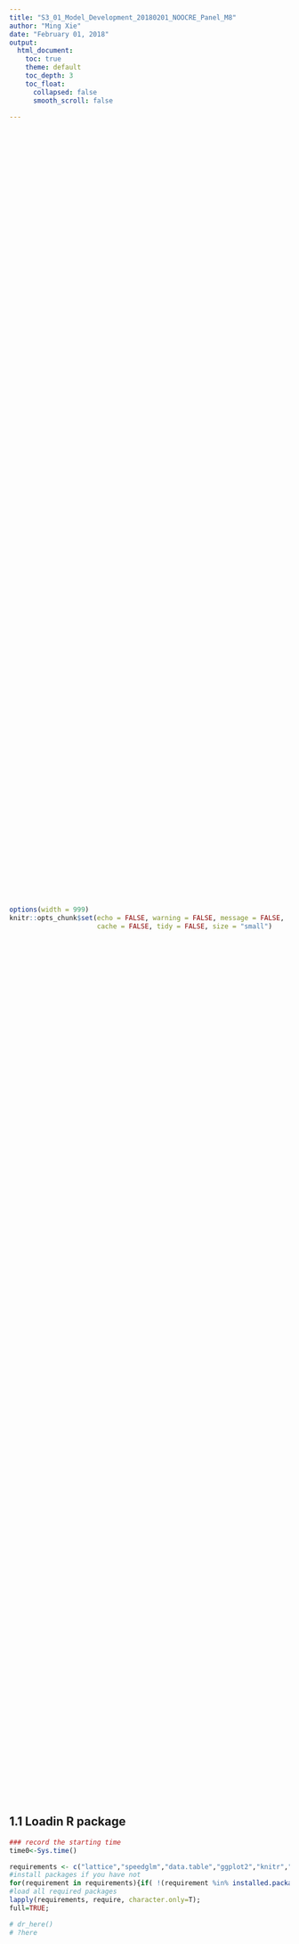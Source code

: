 ---
title: "S3_01_Model_Development_20180201_NOOCRE_Panel_M8"
author: "Ming Xie"
date: "February 01, 2018"
output:
  html_document:
    toc: true
    theme: default
    toc_depth: 3
    toc_float:
      collapsed: false
      smooth_scroll: false
      
---


<style>
pre {
  overflow-x: auto;
  white-space: pre !important;
  overflow-y: scroll !important;
  height: 40vh !important;
  
  
}
pre code {
  word-wrap: normal;
  white-space: pre;
}
</style>

```{r global_options, echo = FALSE, include = FALSE}
options(width = 999)
knitr::opts_chunk$set(echo = FALSE, warning = FALSE, message = FALSE,
                      cache = FALSE, tidy = FALSE, size = "small")
```

## 1.1  Loadin R package

```{r,echo=F,include=FALSE}

### record the starting time
time0<-Sys.time()

requirements <- c("lattice","speedglm","data.table","ggplot2","knitr","gsubfn","zoo","sqldf","latticeExtra","sandwich","QuantPsyc","gridExtra","DT","urca","tseries","car",'ellipse','ResourceSelection','tidyr','snow','parallel','dplyr','panelAR','openxlsx',"moments",'lmtest')
#install packages if you have not
for(requirement in requirements){if( !(requirement %in% installed.packages())) install.packages(requirement)}
#load all required packages
lapply(requirements, require, character.only=T);
full=TRUE;

# dr_here()
# ?here

```

## 1.2 Import  Data & Cleaning

```{r, echo=TRUE, include=FALSE, warning=FALSE}

#####################################
#### set directory and load data ####
#####################################

setwd("C:\\Users\\kdoughan\\Documents\\01_Engagements\\Bank of Hope\\10_2017_Bank of Hope Commerial Model Build\\2 - Code\\Deliverable")
# setwd("C:\\Users\\mingxie\\Desktop\\KPMG\\A - Projects\\201710 BOH Model Development\\2 - Code\\Model Development Code Package")


load('S3_00_Estimation_Sample_with_MEV_20171117');
source('S3_00_dev-support.R')

data3[,.N,keyby=.(Portfolio2,ENTITY_NAME)]
data3[,year:=year(Date),]
data3[,Balance,keyby=.(Portfolio2,ENTITY_NAME,Date)]

Segment='NOOCRE';
# data3<-data3[ENTITY_NAME=='Bank of Hope',,]
data3[,quarter:=paste('Q',quarter(Date),sep=''),]
data3[,Q2Q4:=ifelse(quarter(Date)%in%c(2,4)&ENTITY_NAME=='Bank of Hope','Yes','No'),]
data3[,target:=ifelse(ENTITY_NAME=='Bank of Hope',1,0),]

data3.hist<-data3[Scenario=='Historic'&Portfolio2==Segment,,]
data3.fcst<-data3[Scenario!='Historic',,]
data3.fcst[,Balance:=data3.hist[Date=='2016 Q4'&ENTITY_NAME=='Bank of Hope',Balance,],]
# data3.fcst[,Balance,]

mev.list<-as.data.table(get_excel('S0_09_vars_info_111717.xlsx','all'))

```

## 2.0 Variable Selection

MEV Set Up

```{r, echo=FALSE, include=TRUE, warning=FALSE,fig.width=11,fig.height=18}
# debug(cv_select)
# undebug(cv_select)
# mev.list[,.N,keyby=name]


mev.list[,.N,keyby=.(base)]

# # Ming's run MEV Candidates:
# mev.list.sub<-mev.list[base%in%c('rgdp_grw','gdp_grw','unemp','ca_unemp','indus_prod','bbb_spread','yld_bbb','dow','vix','prime_spread'),,]
                       
#For C&I
#Tier 2: CREI HPI Employment
# mev.list.sub<-mev.list[base%in%c('dow',
#                                  'ca_rgsp',
#                                  'ca_gsp',
#                                  'indus_prod',
#                                  'rgdp_grw',
#                                  'gdp_grw',
#                                  'unemp',
#                                  'ca_unemp',
#                                  'bbb_spread',
#                                  'prime_spread',
#                                  'sp500',
#                                  'vix'
# 
#                                  ,'hpi',
#                                  'ca_hpi',
#                                  'crei',
#                                  'empl',
#                                  'ca_empl'
#                                  ),,]

#For CRE
#Tier 2: HPI Mortgage Rate BBB Spread Employment Housing Start 
mev.list.sub<-mev.list[base%in%c('dow',
                                 'crei',
                                 'ca_rgsp',
                                 'ca_gsp',
                                 'indus_prod',
                                 'rgdp_grw',
                                 'gdp_grw',
                                 'unemp',
                                 'ca_unemp',
                                 'prime_spread',
                                 'sp500'

                                 ,'hpi',
                                 'ca_hpi',
                                 'empl',
                                 'ca_empl',
                                 'bbb_spread',
                                 'mort_spread',
                                 'house_start',
                                 'ca_house_start'
                                 ),,]

# #For MF
#Tier 2: Mortgage Rate BBB Spread Employment 
# mev.list.sub<-mev.list[base%in%c('dow',
#                                  'hpi',
#                                  'ca_hpi',
#                                  'crei',
#                                  'ca_rgsp',
#                                  'ca_gsp',
#                                  'indus_prod',
#                                  'rgdp_grw',
#                                  'gdp_grw',
#                                  'unemp',
#                                  'ca_unemp',
#                                  'prime_spread',
#                                  'sp500',
#                                  'house_start',
#                                  'ca_house_start'
# 
#                                  ,'empl',
#                                  'ca_empl',
#                                  'bbb_spread',
#                                  'mort_spread'
#                                  ),,]

cat('\n Selected Candidate MEV \n')
mev.list.sub[,.N,keyby=.(base)]



```

Specification Set Up

```{r, echo=FALSE, include=FALSE, warning=FALSE,fig.width=11,fig.height=18}

modl.list<-list(

####Panel#### (C&I, OOCRE, NOOCRE, MF)

#C&I (Challenger 1): M2
#  c("ENTITY_NAME")
# ,c("ENTITY_NAME","unemp_yd_EWMA4")
# ,c("ENTITY_NAME","unemp_yd_EWMA4","rgdp_grw_NL_lag3")
# ,c("ENTITY_NAME","unemp_yd_EWMA4","rgdp_grw_NL_lag3","hpi_qg_EWMA4_lag4")
# ,c("ENTITY_NAME","unemp_yd_EWMA4","rgdp_grw_NL_lag3","hpi_qg_EWMA4_lag4","prime_spread")


#OOCRE (Challenger): M9 
#  c("ENTITY_NAME")
# ,c("ENTITY_NAME","empl_yg_EWMA4_lag4")
# ,c("ENTITY_NAME","empl_yg_EWMA4_lag4","crei_yg_EWMA4_lag3")
# ,c("ENTITY_NAME","empl_yg_EWMA4_lag4","crei_yg_EWMA4_lag3","prime_spread_qd_EWMA4_lag3")
# ,c("ENTITY_NAME","empl_yg_EWMA4_lag4","crei_yg_EWMA4_lag3","prime_spread_qd_EWMA4_lag3","mort_spread_log_yd_EWMA4_lag4")


#NOOCRE (Champion): M8
c("ENTITY_NAME")
,c("ENTITY_NAME","empl_yg_EWMA4_lag1")
,c("ENTITY_NAME","empl_yg_EWMA4_lag1","rgdp_grw_NL_lag3")
,c("ENTITY_NAME","empl_yg_EWMA4_lag1","rgdp_grw_NL_lag3","crei_yg_EWMA4_lag3")
,c("ENTITY_NAME","empl_yg_EWMA4_lag1","rgdp_grw_NL_lag3","crei_yg_EWMA4_lag3","dow_qg_NL_lag2")

#MF (Challenger 2): M5
#  c("ENTITY_NAME")
# ,c("ENTITY_NAME","crei_qg_EWMA4_lag2")
# ,c("ENTITY_NAME","crei_qg_EWMA4_lag2","empl_qg_EWMA2_lag3")
# ,c("ENTITY_NAME","crei_qg_EWMA4_lag2","empl_qg_EWMA2_lag3","sp500_qg_lag1")

#MF (Champion): M6
# c("ENTITY_NAME")
# ,c("ENTITY_NAME","empl_qg_EWMA2_lag3")
# ,c("ENTITY_NAME","empl_qg_EWMA2_lag3","gdp_grw_yoy_NL_lag2")
# ,c("ENTITY_NAME","empl_qg_EWMA2_lag3","gdp_grw_yoy_NL_lag2","mort_spread_qd_EWMA4")


####OLS#### (C&I, OOCRE, NOOCRE, MF)

#C&I (Challenger 2): M1
#  c("")
# ,c("","ca_rgsp_yg_EWMA4")
# ,c("","ca_rgsp_yg_EWMA4","ca_empl_qg_lag1")
# ,c("","ca_rgsp_yg_EWMA4","ca_empl_qg_lag1","prime_spread_log_qd")
# ,c("","ca_rgsp_yg_EWMA4","ca_empl_qg_lag1","prime_spread_log_qd","hpi_yg_EWMA4_lag4")
# ,c("","ca_rgsp_yg_EWMA4","ca_empl_qg_lag1","prime_spread_log_qd","hpi_yg_EWMA4_lag4","dow_yg_EWMA4_lag2")

#C&I (Champion): M3
#  c("")
# ,c("","ca_rgsp_yg_EWMA4")
# ,c("","ca_rgsp_yg_EWMA4","ca_unemp_yd_EWMA4")
# ,c("","ca_rgsp_yg_EWMA4","ca_unemp_yd_EWMA4","vix_qd_lag4")
# ,c("","ca_rgsp_yg_EWMA4","ca_unemp_yd_EWMA4","vix_qd_lag4","prime_spread_log_qd")
# ,c("","ca_rgsp_yg_EWMA4","ca_unemp_yd_EWMA4","vix_qd_lag4","prime_spread_log_qd","ca_hpi_yg_EWMA4_lag4")
# ,c("","ca_rgsp_yg_EWMA4","ca_unemp_yd_EWMA4","vix_qd_lag4","prime_spread_log_qd","ca_hpi_yg_EWMA4_lag4","dow_yg_EWMA4_lag3")


#OOCRE (Champion): M10
#  c("")
# ,c("","empl_yg_EWMA4_lag4")
# ,c("","empl_yg_EWMA4_lag4","crei_yg_EWMA2_lag4")
# ,c("","empl_yg_EWMA4_lag4","crei_yg_EWMA2_lag4","prime_spread_log_qd_EWMA2_lag4")
# ,c("","empl_yg_EWMA4_lag4","crei_yg_EWMA2_lag4","prime_spread_log_qd_EWMA2_lag4","mort_spread_log_qd_EWMA2_lag1")


#NOOCRE (Challenger):M7
#  c("")
# ,c("","crei_yg_EWMA4_lag1")
# ,c("","crei_yg_EWMA4_lag1","prime_spread_log_qd_EWMA2")

#MF (Challenger 1): M4
#Based on the current approach/rationale, the MF OLS Business approach deems a simple 1-variable model. This variable is forced into the model.
# c("")
# ,c("","ca_unemp_EWMA4_lag1")
# ,c("","ca_unemp_EWMA4_lag1","prime_spread_log_qd_EWMA2_lag4")

)


```

One-Step Forward Tuning

```{r,eval=FALSE, echo=FALSE, include=FALSE, warning=FALSE,fig.width=11,fig.height=18}



# modl.list[[length(modl.list)]]

# ?debug(cv_select)
# ?undebug(cv_select)
cat('\n\n  #################  Latest CV Result  #################  \n')
fit.cv<-cv_select(data3.hist, mev.list.sub, criteria="rsq", resp="NCOR", modl=modl.list[[length(modl.list)]], iter=1, from_yr=2007, to_yr=2016, vif_tol=10, sig_tol=0.90);

  cat('\n Top 10 MEV by R-Square\n\n')
  tmp<-fit.cv[[1]][[1]][,.SD[],keyby=.(rsq.n=-rsq,rsq,rsq.f)][,rsq.n:=NULL,];print(tmp[1:25,.(rsq,rsq.f,var,coefficient,sign,base,n,p),])
  cat('\n\n')
  tmp<-fit.cv[[1]][[1]][,.SD[],keyby=.(rsq.n=-rsq.sub,rsq.sub,rsq.f.sub)][,rsq.n:=NULL,];print(tmp[1:25,.(rsq.sub,rsq.f.sub,var,coefficient,sign,base,n,p),])
  cat('\n Top 10 MEV by RMSE\n\n')
  tmp<-fit.cv[[1]][[1]][,.SD[],keyby=.(rmse,rmse.f)];print(tmp[1:25,.(rmse,rmse.f,var,coefficient,sign,base,n,p),])
  cat('\n\n')
  tmp<-fit.cv[[1]][[1]][,.SD[],keyby=.(rmse.sub,rmse.f.sub)];print(tmp[1:25,.(rmse.sub,rmse.f.sub,var,coefficient,sign,base,n,p),])
  cat('\n Top 10 MEV by MAD\n\n')
  tmp<-fit.cv[[1]][[1]][,.SD[],keyby=.(mad,mad.f)];print(tmp[1:25,.(mad,mad.f,var,coefficient,sign,base,n,p),])
  cat('\n\n')
  tmp<-fit.cv[[1]][[1]][,.SD[],keyby=.(mad.sub,mad.f.sub)];print(tmp[1:25,.(mad.sub,mad.f.sub,var,coefficient,sign,base,n,p),])
  # cat('\n Top 10 MEV by MXAD\n\n')
  # tmp<-fit.cv[[1]][[1]][,.SD[],keyby=.(mxad,mxad.f)];print(tmp[1:25,,])
  cat('\n Top 10 MEV by Residual Shapiro Score\n\n')
  tmp<-fit.cv[[1]][[1]][,.SD[],keyby=.(shapiro.pvalue.n=-shapiro.pvalue,shapiro.pvalue,shapiro.pvalue.f)][,shapiro.pvalue.n:=NULL,];print(tmp[1:25,.(shapiro.pvalue,shapiro.pvalue.f,var,coefficient,sign,base,n,p),])
  cat('\n\n')
  tmp<-fit.cv[[1]][[1]][,.SD[],keyby=.(shapiro.pvalue.n=-shapiro.pvalue.sub,shapiro.pvalue.sub,shapiro.pvalue.f.sub)][,shapiro.pvalue.n:=NULL,];print(tmp[1:25,.(shapiro.pvalue.sub,shapiro.pvalue.f.sub,var,coefficient,sign,base,n,p),])

cat('\n\n  #################  Last Selected Model Under OLS  ################# \n')

rhs<-paste(rm_blanks(modl.list[[length(modl.list)]]),collapse='+');frm<-paste('NCOR',ifelse(rhs=='','1',rhs),sep='~')
fit<-lm(frm,data3.hist)
summary(fit);

data.table(
  Test=c('Shapiro','Skewness','Kurtosis')
  ,Value=c(shapiro.test(fit$residuals)$statistic,skewness(fit$residuals),kurtosis(fit$residuals))
  ,pValue=c(shapiro.test(fit$residuals)$p.value,NA,NA)
)



vif(fit);
# qqnorm(fit$residuals);qqline(fit$residuals)
# data3.hist[,.N,keyby=.(Portfolio2,ENTITY_NAME)]

# data3.hist[,TIME_IDX:=.GRP,by=.(Date)]
# fit<-panelAR(paste('NCOR',paste(modl.list[[length(modl.list)]],collapse='+'),sep='~'),data=as.data.frame(data3.hist[Portfolio2=='CnI',,]), panelVar="ENTITY_NAME", timeVar="TIME_IDX",autoCorr='psar1', panelCorrMethod = "parks", complete.case=TRUE,dof.correction = TRUE)
# print(summary(fit));

```

## 2.1 Selection Summary

+ Selected Model

```{r, echo=FALSE, include=TRUE, warning=FALSE,fig.width=11,fig.height=8}


temp0<-do.call('rbind',lapply(modl.list,function(x){
  rhs<-paste(rm_blanks(x),collapse='+');frm<-paste('NCOR',ifelse(rhs=='','1',rhs),sep='~')
  return(frm)
}))
print(temp0)

```

```{r,eval=full, echo=FALSE, include=TRUE, warning=FALSE,fig.width=11,fig.height=8}


# summarize the selection route
cv.statistics<-do.call('rbind',lapply(1:length(modl.list),function(x){
  # x=2
  modl<-modl.list[[x]]
  rhs<-paste(rm_blanks(modl),collapse='+');frm<-paste('NCOR',ifelse(rhs=='','1',rhs),sep=' ~ ')
  
  fit<-lm(frm,data3.hist)
  #x=modl.list[[1]]
  #x=c("ENTITY_NAME","empl_ag_lag1","ca_rinc_ag_lag1",'yld_spread_lag1',"dow_qg","ca_empl_qg_lag3","crei_lag1","bbb_spread_qd")
  
  cat(paste('\n\n ######################## Step ',x,'########################\n'))
  cat(paste(' Starting Model:\n ',frm,'\n',sep=''));
  
  cat(paste('\n ######################################\n'))
  print(summary(fit))
  cat(paste(' ######################################\n'))

  fit.cv<-cv_select(data3.hist, mev.list.sub, criteria="rsq", resp="NCOR", modl=modl, iter=1, from_yr=2007, to_yr=2016, vif_tol=10, sig_tol=0.90);

  cat('\n Top 10 MEV by R-Square\n\n')
  tmp<-fit.cv[[1]][[1]][,.SD[],keyby=.(rsq.n=-rsq,rsq,rsq.f)][,rsq.n:=NULL,];print(tmp[1:25,.(rsq,rsq.f,var,coefficient,sign,base,n,p),])
  cat('\n\n')
  tmp<-fit.cv[[1]][[1]][,.SD[],keyby=.(rsq.n=-rsq.sub,rsq.sub,rsq.f.sub)][,rsq.n:=NULL,];print(tmp[1:25,.(rsq.sub,rsq.f.sub,var,coefficient,sign,base,n,p),])
  cat('\n Top 10 MEV by RMSE\n\n')
  tmp<-fit.cv[[1]][[1]][,.SD[],keyby=.(rmse,rmse.f)];print(tmp[1:25,.(rmse,rmse.f,var,coefficient,sign,base,n,p),])
  cat('\n\n')
  tmp<-fit.cv[[1]][[1]][,.SD[],keyby=.(rmse.sub,rmse.f.sub)];print(tmp[1:25,.(rmse.sub,rmse.f.sub,var,coefficient,sign,base,n,p),])
  cat('\n Top 10 MEV by MAD\n\n')
  tmp<-fit.cv[[1]][[1]][,.SD[],keyby=.(mad,mad.f)];print(tmp[1:25,.(mad,mad.f,var,coefficient,sign,base,n,p),])
  cat('\n\n')
  tmp<-fit.cv[[1]][[1]][,.SD[],keyby=.(mad.sub,mad.f.sub)];print(tmp[1:25,.(mad.sub,mad.f.sub,var,coefficient,sign,base,n,p),])
  # cat('\n Top 10 MEV by MXAD\n\n')
  # tmp<-fit.cv[[1]][[1]][,.SD[],keyby=.(mxad,mxad.f)];print(tmp[1:25,,])
  cat('\n Top 10 MEV by Residual Shapiro Score\n\n')
  tmp<-fit.cv[[1]][[1]][,.SD[],keyby=.(shapiro.pvalue.n=-shapiro.pvalue,shapiro.pvalue,shapiro.pvalue.f)][,shapiro.pvalue.n:=NULL,];print(tmp[1:25,.(shapiro.pvalue,shapiro.pvalue.f,var,coefficient,sign,base,n,p),])
  cat('\n\n')
  tmp<-fit.cv[[1]][[1]][,.SD[],keyby=.(shapiro.pvalue.n=-shapiro.pvalue.sub,shapiro.pvalue.sub,shapiro.pvalue.f.sub)][,shapiro.pvalue.n:=NULL,];print(tmp[1:25,.(shapiro.pvalue.sub,shapiro.pvalue.f.sub,var,coefficient,sign,base,n,p),])


  if(x==1){
    cv.tmp<-cv_step(data=data3.hist, resp="NCOR", test_var="", model=modl, from_yr=2007, to_yr=2016)
  }else{
    cv.tmp<-cv_step(data=data3.hist, resp="NCOR", test_var=modl[length(modl)], model=modl[-length(modl)], from_yr=2007, to_yr=2016)
  }
  
  data3.hist[,y:=predict(fit, newdata=.SD, type=c("response"), na.action=na.pass),]
  tmp<-rbind(
   data.table(var=modl[[length(modl)]],IDX=x,measure='RSQ',scope='full estimation sample',value=cv.tmp$rsq.f)
  ,data.table(var=modl[[length(modl)]],IDX=x,measure='RSQ',scope='cross validation',value=cv.tmp$rsq)
  ,data.table(var=modl[[length(modl)]],IDX=x,measure='MAD',scope='full estimation sample',value=cv.tmp$mad.f)
  ,data.table(var=modl[[length(modl)]],IDX=x,measure='MAD',scope='cross validation',value=cv.tmp$mad)
  ,data.table(var=modl[[length(modl)]],IDX=x,measure='RMSE',scope='full estimation sample',value=cv.tmp$rmse.f)
  ,data.table(var=modl[[length(modl)]],IDX=x,measure='RMSE',scope='cross validation',value=cv.tmp$rmse)
  ,data.table(var=modl[[length(modl)]],IDX=x,measure='Shapiro Pvalue',scope='full estimation sample',value=cv.tmp$shapiro.pvalue.f)
  ,data.table(var=modl[[length(modl)]],IDX=x,measure='Shapiro Pvalue',scope='cross validation',value=cv.tmp$shapiro.pvalue)
  
  
  ,data.table(var=modl[[length(modl)]],IDX=x,measure='RSQ',scope='full estimation sample (BOH Only)',value=cv.tmp$rsq.f.sub)
  ,data.table(var=modl[[length(modl)]],IDX=x,measure='RSQ',scope='cross validation (BOH Only)',value=cv.tmp$rsq.sub)
  ,data.table(var=modl[[length(modl)]],IDX=x,measure='MAD',scope='full estimation sample (BOH Only)',value=cv.tmp$mad.f.sub)
  ,data.table(var=modl[[length(modl)]],IDX=x,measure='MAD',scope='cross validation (BOH Only)',value=cv.tmp$mad.sub)
  ,data.table(var=modl[[length(modl)]],IDX=x,measure='RMSE',scope='full estimation sample (BOH Only)',value=cv.tmp$rmse.f.sub)
  ,data.table(var=modl[[length(modl)]],IDX=x,measure='RMSE',scope='cross validation (BOH Only)',value=cv.tmp$rmse.sub)
  ,data.table(var=modl[[length(modl)]],IDX=x,measure='Shapiro Pvalue',scope='full estimation sample (BOH Only)',value=cv.tmp$shapiro.pvalue.f.sub)
  ,data.table(var=modl[[length(modl)]],IDX=x,measure='Shapiro Pvalue',scope='cross validation (BOH Only)',value=cv.tmp$shapiro.pvalue.sub)
  
  )

  return(tmp)
}))
cv.statistics[,value:=round(value,6),]

temp0<-dcast(cv.statistics,IDX+var~measure+scope,value.var = 'value',sep=' ')

datatable(temp0
          ,rownames = F
          ,extensions = c('Scroller','FixedColumns','Buttons','ColReorder')
          ,options = list(
            #rowCallback = JS("function(r,d) {$(r).attr('height', '100px')}"),
            columnDefs = list(list(
              targets = c(1:4),
              render = JS(
                "function(data, type, row, meta) {",
                "return type === 'display' && data.length > 10 ?",
                "'<span title=\"' + data + '\">' + data.substr(0, 10) + '...</span>' : data;",
                "}")
            )), ## column index starting from 0
            deferRender = TRUE,
            scrollY = 300,
            scroller = TRUE,
            scrollX = TRUE,
            fixedColumns = list(leftColumns = 2),
            dom = 'Blfrtip',
            buttons = 
              list( list(
                extend = 'collection',
                buttons = c('csv'),
                text = 'Save as .csv file'
              )), ## it doesn't work if only keep 'csv'; weird
            colReorder = TRUE,
            initComplete = JS(
              "function(settings, json) {",
              "$(this.api().table().header()).css({'font-size': '12px'});",
              "$(this.api().table().body()).css({'font-size': '12px'});",
              "}") ## change both header and body font size
          )) 

# need to have full sample statistics and CV statistics together.

myColours <- c( brewer.pal(6,"Greens")[c(2,6)]
               ,brewer.pal(6,"Reds")[c(2,6)]
               )
my.settings <- list(
  superpose.symbol = list(col=myColours, border="transparent")
  ,superpose.line = list(col=myColours, border="transparent")
)


xyplot(value~IDX|measure,type=c('l','p','g'),group=scope
       ,xlab='',layout=c(2,2),ylab='',lwd=2
       ,par.settings = my.settings
       ,main='Variable Selection Performance Monitoring'
       ,scale=list(x=list(relation='free'),y=list(relation='free'))
       ,auto.key=list(x =0.65,y=.33,columns=1,border=FALSE,cex=1.2,lwd=4)
       ,cv.statistics)


```

## 3.0 Out-come Assessment

+ The last model in the model list are defined as stopping point model.
+ The second to last model are defined as the final selected model

```{r, echo=FALSE, include=TRUE, warning=FALSE,fig.width=11,fig.height=5}

# cat('\n\n  #################  Last Selected Model Under OLS (Before Stopping Model)  ################# \n')
rhs<-paste(rm_blanks(modl.list[[length(modl.list)-1]]),collapse='+');
frm<-paste('NCOR',ifelse(rhs=='','1',rhs),sep='~')


  fit.final<-lm(frm,data3.hist)
  summary(fit.final);
  data.table(
    Test=c('Shapiro','Skewness','Kurtosis')
    ,Value=c(shapiro.test(fit.final$residuals)$statistic,skewness(fit.final$residuals),kurtosis(fit.final$residuals))
    ,pValue=c(shapiro.test(fit.final$residuals)$p.value,NA,NA)
  )
  
  vif(fit.final);
  

  p.hist<-histogram(~ fit.final$residuals , breaks=16 ,type = "density",xlab='',
      panel=function(x, ...) {
        panel.histogram(x, ...)
        panel.densityplot(x, bw=100,kernel="gaussian",...)
      })
  print(p.hist)

  p.qq<-qqmath(~ fit.final$residuals,xlab='qnorm',ylab='residuals',
       prepanel = prepanel.qqmathline,
       panel = function(x, ...) {
           panel.qqmathline(x, ...)
           panel.qqmath(x, ...)
       })
  print(p.qq)


data3.hist[,y:=predict(fit.final, newdata=.SD, type=c("response"), na.action=na.pass),]
for(i in data3.hist[,unique(year(Date)),]){
  fit<-lm(fit.final,data3.hist[year(Date)!=i,,])
  data3.hist[year(Date)==i,y.cv:=predict(fit, newdata=.SD, type=c("response"), na.action=na.pass),]
}

data3.hist[,residual:=y-NCOR,]

p.res<-xyplot(residual~Date,data3.hist[ENTITY_NAME=='Bank of Hope'],xlab='',type=c('g','l','p'))


fit.autotest<-do.call('rbind',lapply(data3.hist[,unique(ENTITY_NAME),],function(x){
  #x='Bank of Hope'
  tmp0<-data3.hist[ENTITY_NAME==x,,][,.(NCOR,y,residual),keyby=.(ENTITY_NAME,Date)]
  tmp0[,residual.adj:=residual,]
  tmp0[,order:=rank(-abs(residual)),]
  tmp0[order%in%c(1,2),residual.adj:=0,]

  
  tmp0.result1<-tmp0[,dwtest(residual~1),]
  tmp0.result2.bg1<-tmp0[,bgtest(residual~1,order=4),]
  tmp0.result2.bg2<-tmp0[,bgtest(residual~1,order=8),]
  tmp0.result3.1<-tmp0[,Box.test (residual, lag = 1, type = "Ljung"),]
  tmp0.result3.2<-tmp0[,Box.test (residual, lag = 2, type = "Ljung"),]
  tmp0.result3.3<-tmp0[,Box.test (residual, lag = 3, type = "Ljung"),]
  tmp0.result3.4<-tmp0[,Box.test (residual, lag = 4, type = "Ljung"),]
  tmp0.result3.5<-tmp0[,Box.test (residual, lag = 5, type = "Ljung"),]
  tmp0.result3.6<-tmp0[,Box.test (residual, lag = 6, type = "Ljung"),]
  tmp0.result3.7<-tmp0[,Box.test (residual, lag = 7, type = "Ljung"),]
  tmp0.result3.8<-tmp0[,Box.test (residual, lag = 8, type = "Ljung"),]
  
  
  tmp0.result2a.bg1<-tmp0[,bgtest(residual.adj~1,order=4),]
  tmp0.result2a.bg2<-tmp0[,bgtest(residual.adj~1,order=8),]
  tmp0.result3a.4<-tmp0[,Box.test (residual.adj, lag = 4, type = "Ljung"),]
  tmp0.result3a.8<-tmp0[,Box.test (residual.adj, lag = 8, type = "Ljung"),]
  
  
  tmp0.result4.adf<-tmp0[,adf.test(residual),]
  tmp0.result4.pp1<-tmp0[,pp.test(residual,type=c("Z(alpha)")),]
  tmp0.result4.pp2<-tmp0[,pp.test(residual,type=c("Z(t_alpha)")),]
  tmp0.result4.kpss1<-tmp0[,kpss.test(residual,null=c("Level")),]
  tmp0.result4.kpss2<-tmp0[,kpss.test(residual,null=c("Trend")),]
  
  tmp0.result4.adf.resp<-tmp0[,adf.test(NCOR),]
  tmp0.result4.pp1.resp<-tmp0[,pp.test(NCOR,type=c("Z(alpha)")),]
  tmp0.result4.pp2.resp<-tmp0[,pp.test(NCOR,type=c("Z(t_alpha)")),]
  tmp0.result4.kpss1.resp<-tmp0[,kpss.test(NCOR,null=c("Level")),]
  tmp0.result4.kpss2.resp<-tmp0[,kpss.test(NCOR,null=c("Trend")),]
  # tmp0.result3<-tmp0[,bptest(NCOR~y),]
  # tmp0.result3.1$p.value
  
  tmp1<-rbind(
    data.table(ENTITY_NAME=x,Test='DW Test'
               ,Null.Hypothesis='Errors are serially uncorrelated (lag 1)'
               ,p.value=tmp0.result1$p.value
               )
      ,data.table(ENTITY_NAME=x,Test='BG Test'
               ,Null.Hypothesis='No serial correlation of any order up to 4'
               ,p.value=tmp0.result2.bg1$p.value
               )
      ,data.table(ENTITY_NAME=x,Test='BG Test'
               ,Null.Hypothesis='No serial correlation of any order up to 8'
               ,p.value=tmp0.result2.bg2$p.value
               )
      ,data.table(ENTITY_NAME=x,Test='BG Test (Remove 2 Outliers)'
               ,Null.Hypothesis='No serial correlation of any order up to 4'
               ,p.value=tmp0.result2a.bg1$p.value
               )
      ,data.table(ENTITY_NAME=x,Test='BG Test (Remove 2 Outliers)'
               ,Null.Hypothesis='No serial correlation of any order up to 8'
               ,p.value=tmp0.result2a.bg2$p.value
               )
    
      ,data.table(ENTITY_NAME=x,Test='Ljung Test'
               ,Null.Hypothesis='Autocorrelations up to lag 1 equal zero'
               ,p.value=tmp0.result3.1$p.value
               )    
      ,data.table(ENTITY_NAME=x,Test='Ljung Test'
               ,Null.Hypothesis='Autocorrelations up to lag 2 equal zero'
               ,p.value=tmp0.result3.2$p.value
               )        
      ,data.table(ENTITY_NAME=x,Test='Ljung Test'
               ,Null.Hypothesis='Autocorrelations up to lag 3 equal zero'
               ,p.value=tmp0.result3.3$p.value
               )   
      ,data.table(ENTITY_NAME=x,Test='Ljung Test'
               ,Null.Hypothesis='Autocorrelations up to lag 4 equal zero'
               ,p.value=tmp0.result3.4$p.value
               )
      ,data.table(ENTITY_NAME=x,Test='Ljung Test (Remove 2 Outliers)'
               ,Null.Hypothesis='Autocorrelations up to lag 4 equal zero'
               ,p.value=tmp0.result3a.4$p.value
           )
      ,data.table(ENTITY_NAME=x,Test='Ljung Test'
               ,Null.Hypothesis='Autocorrelations up to lag 5 equal zero'
               ,p.value=tmp0.result3.5$p.value
               )    
      ,data.table(ENTITY_NAME=x,Test='Ljung Test'
               ,Null.Hypothesis='Autocorrelations up to lag 6 equal zero'
               ,p.value=tmp0.result3.6$p.value
               )        
      ,data.table(ENTITY_NAME=x,Test='Ljung Test'
               ,Null.Hypothesis='Autocorrelations up to lag 7 equal zero'
               ,p.value=tmp0.result3.7$p.value
               )   
      ,data.table(ENTITY_NAME=x,Test='Ljung Test'
               ,Null.Hypothesis='Autocorrelations up to lag 8 equal zero'
               ,p.value=tmp0.result3.8$p.value
               )
      ,data.table(ENTITY_NAME=x,Test='Ljung Test (Remove 2 Outliers)'
               ,Null.Hypothesis='Autocorrelations up to lag 8 equal zero'
               ,p.value=tmp0.result3a.8$p.value
               )
    
    
    
      ,data.table(ENTITY_NAME=x,Test='ADF Test'
               ,Null.Hypothesis='A Unit Root is presented'
               ,p.value=tmp0.result4.adf$p.value
               )
      ,data.table(ENTITY_NAME=x,Test='PP Test (Level)'
               ,Null.Hypothesis='A Unit Root is presented'
               ,p.value=tmp0.result4.pp1$p.value
               )
      ,data.table(ENTITY_NAME=x,Test='PP Test (Trend)'
               ,Null.Hypothesis='A Unit Root is presented'
               ,p.value=tmp0.result4.pp2$p.value
               )

      ,data.table(ENTITY_NAME=x,Test='KPSS Test (Level)'
               ,Null.Hypothesis='The sereis is level stationary'
               ,p.value=tmp0.result4.kpss1$p.value
               )
      ,data.table(ENTITY_NAME=x,Test='KPSS Test (Trend)'
               ,Null.Hypothesis='The sereis is trend stationary'
               ,p.value=tmp0.result4.kpss2$p.value
               )

    
      ,data.table(ENTITY_NAME=x,Test='ADF Test (NCOR)'
               ,Null.Hypothesis='A Unit Root is presented'
               ,p.value=tmp0.result4.adf.resp$p.value
               )
      ,data.table(ENTITY_NAME=x,Test='PP Test (NCOR Level)'
               ,Null.Hypothesis='A Unit Root is presented'
               ,p.value=tmp0.result4.pp1.resp$p.value
               )
      ,data.table(ENTITY_NAME=x,Test='PP Test (NCOR Trend)'
               ,Null.Hypothesis='A Unit Root is presented'
               ,p.value=tmp0.result4.pp2.resp$p.value
               )

      ,data.table(ENTITY_NAME=x,Test='KPSS Test (NCOR Level)'
               ,Null.Hypothesis='The sereis is level stationary'
               ,p.value=tmp0.result4.kpss1.resp$p.value
               )
      ,data.table(ENTITY_NAME=x,Test='KPSS Test (NCOR Trend)'
               ,Null.Hypothesis='The sereis is trend stationary'
               ,p.value=tmp0.result4.kpss2.resp$p.value
               )   
    
    
    
    )
  
  return(tmp1)
}))

fit.autotest<-rbind(fit.autotest
,data.table(ENTITY_NAME='Overall'
               ,Test='BP Test'
               ,Null.Hypothesis='Homoskedasticity'
               ,p.value=data3.hist[,bptest(fit.final),]$p.value
               )
,data.table(ENTITY_NAME='Overall'
               ,Test='Reset Test'
               ,Null.Hypothesis='No suffer from mis-specificaiton'
               ,p.value=data3.hist[,resettest(fit.final),]$p.value
               )
)

setorder(fit.autotest,Test)



# fit.autotest[,.N,keyby=.(Test,ENTITY_NAME)]

print(fit.autotest,nrow=nrow(fit.autotest))

print(p.res)
print(p.hist, split = c(1, 1, 2, 1), more = TRUE)
print(p.qq, split = c(2, 1, 2, 1), more = FALSE)

par(mfrow=c(1,2));

acf(data3.hist[ENTITY_NAME=='Bank of Hope',,]$residual,main='',xlab='');
pacf(data3.hist[ENTITY_NAME=='Bank of Hope',,]$residual,main='',xlab='');
par(mfrow=c(1,1));


temp0<-rbind(data3.hist[,.(Scenario='Historic Actual',Date,y=NCOR,ENTITY_NAME),]
             ,data3.hist[,.(Scenario='Historic Fit - Full Sample',Date,y=y,ENTITY_NAME),]
             ,data3.hist[,.(Scenario='Historic Fit - CV By Year',Date,y=y.cv,ENTITY_NAME),]
             ,data3.fcst[,y:=predict(fit.final, newdata=.SD, type=c("response"), na.action=na.pass),][,.(Scenario,Date,y=y,ENTITY_NAME),]
             )

y.max<-temp0[ENTITY_NAME=='Bank of Hope',max(y),]
y.min<-temp0[ENTITY_NAME=='Bank of Hope',min(y),]

# col=c('purple','blue')
col=c('orange','darkgreen','grey','blue','pink','red')
p<-xyplot(y~as.Date(Date)|ENTITY_NAME,group=Scenario,scale=list(x=list(rot=90))
       # ,par.settings = list(superpose.line = list(col=col),superpose.symbol = list(col= col))
       ,type=c('l','p','g'),xlab='',ylab='',ylim=c(min(1.3*y.min,-y.max*.2),1.3*y.max)
       ,cex=1.0
       ,par.settings = list(superpose.line = list(col=col,lwd=2),superpose.symbol = list(col= col))
       ,yscale.components=function(...){yc <- yscale.components.default(...)
        yc$left$labels$labels <-sprintf("%s%%",yc$left$labels$at*100) 
        return(yc)} 
       ,main='In-sample fit'
       ,auto.key = list(x = .66, y=.88, corner = c(0,1) ,border = FALSE, lines = TRUE)
       ,temp0[ENTITY_NAME=='Bank of Hope',,])

print(p)

col=c('grey','blue','pink')
p<-xyplot(y~as.Date(Date)|ENTITY_NAME,group=Scenario,scale=list(x=list(rot=90))
       # ,par.settings = list(superpose.line = list(col=col),superpose.symbol = list(col= col))
       ,type=c('l','p','g'),xlab='',ylab='',ylim=c(min(1.3*y.min,-y.max*.2),1.3*y.max)
       ,cex=1.0
       ,par.settings = list(superpose.line = list(col=col,lwd=2),superpose.symbol = list(col= col))
       ,yscale.components=function(...){yc <- yscale.components.default(...)
        yc$left$labels$labels <-sprintf("%s%%",yc$left$labels$at*100) 
        return(yc)} 
       ,main='In-sample fit'
       ,auto.key = list(x = .66, y=.88, corner = c(0,1) ,border = FALSE, lines = TRUE)
       ,temp0[ENTITY_NAME=='Bank of Hope'&Scenario%in%c('Historic Actual','Historic Fit - CV By Year','Historic Fit - Full Sample'),,])

print(p)
# str(temp0)


```

```{r, echo=FALSE, include=TRUE, warning=FALSE,fig.width=11,fig.height=6}

temp0<-data3.fcst[,.(Segment=Segment,Scenario,Date,y=round(y,6),y.annual=round(1-(1-y)^4,6),ENTITY_NAME),]

temp1<-data.table(dcast(temp0,Segment+Scenario~Date,value.var = 'y'))
datatable(temp1
          ,rownames = F
          ,extensions = c('Scroller','FixedColumns','Buttons','ColReorder')
          ,options = list(
            #rowCallback = JS("function(r,d) {$(r).attr('height', '100px')}"),
            columnDefs = list(list(
              targets = c(1:3),
              render = JS(
                "function(data, type, row, meta) {",
                "return type === 'display' && data.length > 20 ?",
                "'<span title=\"' + data + '\">' + data.substr(0, 20) + '...</span>' : data;",
                "}")
            )), ## column index starting from 0
            deferRender = TRUE,
            scrollY  = 300 ,
            scroller = TRUE,
            scrollX  = TRUE,
            fixedColumns = list(leftColumns = 2),
            dom = 'Blfrtip',
            buttons = 
              list( list(
                extend = 'collection',
                buttons = c('csv'),
                text = 'Save as .csv file'
              )), ## it doesn't work if only keep 'csv'; weird
            colReorder = TRUE,
            initComplete = JS(
              "function(settings, json) {",
              "$(this.api().table().header()).css({'font-size': '12px'});",
              "$(this.api().table().body()).css({'font-size': '12px'});",
              "}") ## change both header and body font size
          )) 

temp1<-data.table(dcast(temp0,Segment+Scenario~Date,value.var = 'y.annual'))
datatable(temp1
          ,rownames = F
          ,extensions = c('Scroller','FixedColumns','Buttons','ColReorder')
          ,options = list(
            #rowCallback = JS("function(r,d) {$(r).attr('height', '100px')}"),
            columnDefs = list(list(
              targets = c(1:3),
              render = JS(
                "function(data, type, row, meta) {",
                "return type === 'display' && data.length > 20 ?",
                "'<span title=\"' + data + '\">' + data.substr(0, 20) + '...</span>' : data;",
                "}")
            )), ## column index starting from 0
            deferRender = TRUE,
            scrollY  = 300 ,
            scroller = TRUE,
            scrollX  = TRUE,
            fixedColumns = list(leftColumns = 2),
            dom = 'Blfrtip',
            buttons = 
              list( list(
                extend = 'collection',
                buttons = c('csv'),
                text = 'Save as .csv file'
              )), ## it doesn't work if only keep 'csv'; weird
            colReorder = TRUE,
            initComplete = JS(
              "function(settings, json) {",
              "$(this.api().table().header()).css({'font-size': '12px'});",
              "$(this.api().table().body()).css({'font-size': '12px'});",
              "}") ## change both header and body font size
          )) 

```


## 3.1 MEV - Trajectory

+ MEV History Scenario Trajectory

```{r, echo=FALSE, include=TRUE, warning=FALSE,fig.width=11,fig.height=4}

temp.mev0<-data3[,c('Date','Scenario',rm_blanks(modl.list[[length(modl.list)-1]])),with=FALSE][,IDX:=1:.N,keyby=.(Date,Scenario)][IDX==1,,];
temp.mev0<-temp.mev0[,c('Date','Scenario',intersect(names(temp.mev0),mev.list.sub[,name,])),with=FALSE];
temp.mev1<-melt(temp.mev0,id=c('Date','Scenario'));

col=c('orange','darkgreen','blue','red')
xyplot(value~Date|variable
       ,group=Scenario
       ,layout=c(2,1)
       ,xlab='',ylab=''
       ,par.settings = list(superpose.line = list(col=col),superpose.symbol = list(col= col))
       ,type=c('p','l','g')
       ,scale=list(x=list(relation='free'),y=list(relation='free'))
       ,temp.mev1)

              
```

## 3.2 MEV - Relative Impact

+ MEV Contribution($x_i'\beta_i$) in history and scenario forecast.

```{r, echo=FALSE, include=TRUE, warning=FALSE,fig.width=11,fig.height=4}

temp0<-data3[ENTITY_NAME=='Bank of Hope'&(Portfolio2==Segment|Scenario!='Historic'),,]
# temp0[,.N,keyby=.(Date)]

temp1<-do.call('rbind',lapply(intersect(modl.list[[length(modl.list)-1]],mev.list.sub[,name,]),function(x){
  # x='empl_EWMA4_lag2'
  coef<-fit.final$coefficients[x]
  command <- paste("tmp0<-temp0[,.(Date,Scenario,variable='",x,"',value=",x,"*coef),]",sep="")
  eval(parse(text=command))
  return(tmp0)
  
}))

col=c('orange','darkgreen','blue','red')
xyplot(value~Date|variable
       ,group=Scenario
       ,layout=c(2,1)
       ,xlab='',ylab=''
       ,par.settings = list(superpose.line = list(col=col),superpose.symbol = list(col= col))
       ,type=c('p','l','g')
       ,scale=list(x=list(relation='same'),y=list(relation='same'))
       ,temp1)


```

## 3.3 MEV Sensitivity Analysis

* Apply a shock to the MEV with 1,2,3 standard deviation to see the simple average/cumulative NCOR forecast (T1-T13) change in each scenario.
* Plot the level of Shocks to Forecast MEV
* shock 1,2,3 standard deviation into adverse direction

```{r, echo=FALSE, include=TRUE, warning=FALSE,fig.width=11,fig.height=6}


temp1<-do.call('rbind',lapply(intersect(modl.list[[length(modl.list)-1]],mev.list.sub[,name,]),function(x){
  # x='unemp_yd_EWMA4'
  
  command=paste('var.sd<-data3.hist[ENTITY_NAME=="Bank of Hope",sd(',x,'),]')
  eval(parse(text=command))

  do.call('rbind',lapply(c(0,1,2,3),function(s){
  

  # fit.final
  ## Need to adjust the shock
  # s=2
  # fit$coefficients[x]<-fit$coefficients[x]*(1+s*var)
  data3.sens<-copy(data3.fcst)
  command=paste('data3.sens[,',x,':=',x,'+',s*sign(fit$coefficients[x])*var.sd,',]')
  eval(parse(text=command))
  data3.sens[,y:=predict(fit.final, newdata=.SD, type=c("response"), na.action=na.pass),]
  
  tmp0<-data3.sens[,.(var=x
                      ,shock=s
                      ,NCOR.cum=round(sum(y),6)
                      ,NCO.cum=round(sum(y*Balance),2)
                      ),keyby=.(Scenario)]
  return(tmp0)
  }))
}))

datatable(temp1
          ,rownames = F
          ,extensions = c('Scroller','FixedColumns','Buttons','ColReorder')
          ,options = list(
            #rowCallback = JS("function(r,d) {$(r).attr('height', '100px')}"),
            columnDefs = list(list(
              targets = c(1:3),
              render = JS(
                "function(data, type, row, meta) {",
                "return type === 'display' && data.length > 20 ?",
                "'<span title=\"' + data + '\">' + data.substr(0, 20) + '...</span>' : data;",
                "}")
            )), ## column index starting from 0
            deferRender = TRUE,
            scrollY  = 300 ,
            scroller = TRUE,
            scrollX  = TRUE,
            fixedColumns = list(leftColumns = 2),
            dom = 'Blfrtip',
            buttons = 
              list( list(
                extend = 'collection',
                buttons = c('csv'),
                text = 'Save as .csv file'
              )), ## it doesn't work if only keep 'csv'; weird
            colReorder = TRUE,
            initComplete = JS(
              "function(settings, json) {",
              "$(this.api().table().header()).css({'font-size': '12px'});",
              "$(this.api().table().body()).css({'font-size': '12px'});",
              "}") ## change both header and body font size
          )) 


temp1[,Base:=max(ifelse(Scenario=='Baseline'&shock==0,NCOR.cum,0)),]
temp1[,Sev:=max(ifelse(Scenario=='Severe'&shock==0,NCOR.cum,0)),]
temp1[,Base.amt:=max(ifelse(Scenario=='Baseline'&shock==0,NCO.cum,0)),]
temp1[,Sev.amt:=max(ifelse(Scenario=='Severe'&shock==0,NCO.cum,0)),]
temp1<-temp1[Scenario%in%c('Severe','Baseline')&shock!=0,,]

myColours <- c(brewer.pal(3,"Greens"),brewer.pal(3,"Reds"))
my.settings <- list(superpose.polygon=list(col=myColours, border="transparent")
                    ,superpose.symbol=list(col=myColours,pch=15, border="transparent"))


p1<-barchart(NCOR.cum~var|factor("13-Quarter Cummulative NCOR"),group=paste(Scenario,' +/- ',shock,' std',sep='')
      ,z=temp1,par.settings = my.settings,ylim=c(0,1.1*max(temp1$NCOR.cum))
      ,horizontal=FALSE,stack=FALSE,ylab='',xlab=''
      ,auto.key = list(x = .46, y=.88, corner = c(0,1) ,column=2,border = FALSE, lines = FALSE)
      ,scale=list(x=list(rot=0),y=list(relation='free'))
      ,yscale.components=function(...){
         yc <- yscale.components.default(...)
         yc$left$labels$labels <-sprintf("%s%%",yc$left$labels$at*100) ## convert to strings as pct
         return(yc)} 
      ,panel=function(x,y,subscripts,z=z,groups=groups,horizontal=horizontal,stack=stack,par.settings=par.settings,...){
       panel.grid(h=-1, v=0);
        # print(z[subscripts,,]);print(subscripts);print(x);print(y)
        # print(z[subscripts][1]$Base)
        # print(z[subscripts][1]$Severe)
        # panel.barchart(x,y,subscripts=subscripts,groups=groups,horizontal = horizontal,stack=stack,...)
       panel.barchart(x,y,subscripts = subscripts,groups = groups,horizontal = horizontal,stack = stack,...)
       panel.abline(h=z[subscripts][1]$Base,col = 'green',lwd=2,alpha=.5)
       panel.abline(h=z[subscripts][1]$Sev,col = 'red',lwd=2,alpha=.5)
      }
,temp1)
print(p1)


p1<-barchart(NCO.cum/1000~var|factor("13-Quarter Cummulative NCO (k $)"),group=paste(Scenario,' +/- ',shock,' std',sep='')
      ,z=temp1,par.settings = my.settings,ylim=c(0,1.1*max(temp1$NCO.cum/1000))
      ,horizontal=FALSE,stack=FALSE,ylab='',xlab=''
      ,auto.key = list(x = .46, y=.88, corner = c(0,1) ,column=2,border = FALSE, lines = FALSE)
      ,scale=list(x=list(rot=0),y=list(relation='free'))
      # ,yscale.components=function(...){
      #    yc <- yscale.components.default(...)
      #    yc$left$labels$labels <-sprintf("%s%%",yc$left$labels$at*100) ## convert to strings as pct
      #    return(yc)} 
      ,panel=function(x,y,subscripts,z=z,groups=groups,horizontal=horizontal,stack=stack,par.settings=par.settings,...){
       panel.grid(h=-1, v=0);
        # print(z[subscripts,,]);print(subscripts);print(x);print(y)
        # print(z[subscripts][1]$Base)
        # print(z[subscripts][1]$Severe)
        # panel.barchart(x,y,subscripts=subscripts,groups=groups,horizontal = horizontal,stack=stack,...)
       panel.barchart(x,y,subscripts = subscripts,groups = groups,horizontal = horizontal,stack = stack,...)
       panel.abline(h=z[subscripts][1]$Base.amt/1000,col = 'green',lwd=2,alpha=.5)
       panel.abline(h=z[subscripts][1]$Sev.amt/1000,col = 'red',lwd=2,alpha=.5)
      }
,temp1)
print(p1)



```

* shock 1,2,3 standard deviation into recovering/strenghening direction

```{r, echo=FALSE, include=TRUE, warning=FALSE,fig.width=11,fig.height=6}


temp1<-do.call('rbind',lapply(intersect(modl.list[[length(modl.list)-1]],mev.list.sub[,name,]),function(x){
  # x='unemp_yd_EWMA4'
  
  command=paste('var.sd<-data3.hist[ENTITY_NAME=="Bank of Hope",sd(',x,'),]')
  eval(parse(text=command))

  do.call('rbind',lapply(c(0,1,2,3),function(s){
  

  # fit.final
  ## Need to adjust the shock
  # s=2
  # fit$coefficients[x]<-fit$coefficients[x]*(1+s*var)
  data3.sens<-copy(data3.fcst)
  command=paste('data3.sens[,',x,':=',x,'-',s*sign(fit$coefficients[x])*var.sd,',]')
  eval(parse(text=command))
  data3.sens[,y:=predict(fit.final, newdata=.SD, type=c("response"), na.action=na.pass),]
  
  tmp0<-data3.sens[,.(var=x
                      ,shock=s
                      ,NCOR.cum=round(sum(y),6)
                      ,NCO.cum=round(sum(y*Balance),2)
                      ),keyby=.(Scenario)]
  return(tmp0)
  }))
}))

datatable(temp1
          ,rownames = F
          ,extensions = c('Scroller','FixedColumns','Buttons','ColReorder')
          ,options = list(
            #rowCallback = JS("function(r,d) {$(r).attr('height', '100px')}"),
            columnDefs = list(list(
              targets = c(1:3),
              render = JS(
                "function(data, type, row, meta) {",
                "return type === 'display' && data.length > 20 ?",
                "'<span title=\"' + data + '\">' + data.substr(0, 20) + '...</span>' : data;",
                "}")
            )), ## column index starting from 0
            deferRender = TRUE,
            scrollY  = 300 ,
            scroller = TRUE,
            scrollX  = TRUE,
            fixedColumns = list(leftColumns = 2),
            dom = 'Blfrtip',
            buttons = 
              list( list(
                extend = 'collection',
                buttons = c('csv'),
                text = 'Save as .csv file'
              )), ## it doesn't work if only keep 'csv'; weird
            colReorder = TRUE,
            initComplete = JS(
              "function(settings, json) {",
              "$(this.api().table().header()).css({'font-size': '12px'});",
              "$(this.api().table().body()).css({'font-size': '12px'});",
              "}") ## change both header and body font size
          )) 


temp1[,Base:=max(ifelse(Scenario=='Baseline'&shock==0,NCOR.cum,0)),]
temp1[,Sev:=max(ifelse(Scenario=='Severe'&shock==0,NCOR.cum,0)),]
temp1[,Base.amt:=max(ifelse(Scenario=='Baseline'&shock==0,NCO.cum,0)),]
temp1[,Sev.amt:=max(ifelse(Scenario=='Severe'&shock==0,NCO.cum,0)),]
temp1<-temp1[Scenario%in%c('Severe','Baseline')&shock!=0,,]

myColours <- c(brewer.pal(3,"Greens"),brewer.pal(3,"Reds"))
my.settings <- list(superpose.polygon=list(col=myColours, border="transparent")
                    ,superpose.symbol=list(col=myColours,pch=15, border="transparent"))

# tr.tmp<-trellis.par.get()
# str(tr.tmp)
# tr.tmp$superpose.polygon
# tr.tmp$superpose.symbol

p1<-barchart(NCOR.cum~var|factor("13-Quarter Cummulative NCOR"),group=paste(Scenario,' +/- ',shock,' std',sep='')
      ,z=temp1,par.settings = my.settings,ylim=c(0,1.1*max(temp1$Sev))
      ,horizontal=FALSE,stack=FALSE,ylab='',xlab=''
      ,auto.key = list(x = .46, y=.88, corner = c(0,1) ,column=2,border = FALSE, lines = FALSE)
      ,scale=list(x=list(rot=0),y=list(relation='free'))
      ,yscale.components=function(...){
         yc <- yscale.components.default(...)
         yc$left$labels$labels <-sprintf("%s%%",yc$left$labels$at*100) ## convert to strings as pct
         return(yc)} 
      ,panel=function(x,y,subscripts,z=z,groups=groups,horizontal=horizontal,stack=stack,par.settings=par.settings,...){
       panel.grid(h=-1, v=0);
        # print(z[subscripts,,]);print(subscripts);print(x);print(y)
        # print(z[subscripts][1]$Base)
        # print(z[subscripts][1]$Severe)
        # panel.barchart(x,y,subscripts=subscripts,groups=groups,horizontal = horizontal,stack=stack,...)
       panel.barchart(x,y,subscripts = subscripts,groups = groups,horizontal = horizontal,stack = stack,...)
       panel.abline(h=z[subscripts][1]$Base,col = 'green',lwd=2,alpha=.5)
       panel.abline(h=z[subscripts][1]$Sev,col = 'red',lwd=2,alpha=.5)
      }
,temp1)
print(p1)


p1<-barchart(NCO.cum/1000~var|factor("13-Quarter Cummulative NCO (k $)"),group=paste(Scenario,' +/- ',shock,' std',sep='')
      ,z=temp1,par.settings = my.settings,ylim=c(0,1.1*max(temp1$Sev.amt/1000))
      ,horizontal=FALSE,stack=FALSE,ylab='',xlab=''
      ,auto.key = list(x = .46, y=.88, corner = c(0,1) ,column=2,border = FALSE, lines = FALSE)
      ,scale=list(x=list(rot=0),y=list(relation='free'))
      # ,yscale.components=function(...){
      #    yc <- yscale.components.default(...)
      #    yc$left$labels$labels <-sprintf("%s%%",yc$left$labels$at*100) ## convert to strings as pct
      #    return(yc)} 
      ,panel=function(x,y,subscripts,z=z,groups=groups,horizontal=horizontal,stack=stack,par.settings=par.settings,...){
       panel.grid(h=-1, v=0);
        # print(z[subscripts,,]);print(subscripts);print(x);print(y)
        # print(z[subscripts][1]$Base)
        # print(z[subscripts][1]$Severe)
        # panel.barchart(x,y,subscripts=subscripts,groups=groups,horizontal = horizontal,stack=stack,...)
       panel.barchart(x,y,subscripts = subscripts,groups = groups,horizontal = horizontal,stack = stack,...)
       panel.abline(h=z[subscripts][1]$Base.amt/1000,col = 'green',lwd=2,alpha=.5)
       panel.abline(h=z[subscripts][1]$Sev.amt/1000,col = 'red',lwd=2,alpha=.5)
      }
,temp1)
print(p1)



```

## 3.4 Back Testing

```{r, echo=FALSE, include=TRUE, warning=FALSE,fig.width=11,fig.height=6}


data3.bck<-data3.hist
fit<-lm(fit.final,data3.bck[year(Date)<='2013 Q4',,])
data3.bck[,y:=predict(fit, newdata=.SD, type=c("response"), na.action=na.pass),]

temp0<-rbind(
              data3.bck[,.(Scenario='Historic Actual',Date,y=NCOR,ENTITY_NAME),]
             ,data3.bck[year(Date)<='2013 Q4',.(Scenario='Back Testing In-sample Fit',Date,y=y,ENTITY_NAME),]
             ,data3.bck[year(Date)>'2013 Q4',.(Scenario='Back Testing Out-sample Predict',Date,y=y,ENTITY_NAME),]
             )

y.max<-temp0[ENTITY_NAME=='Bank of Hope',max(y),]
y.min<-temp0[ENTITY_NAME=='Bank of Hope',min(y),]

# col=c('purple','blue')
col=c('pink','blue','grey')
p<-xyplot(y~as.Date(Date)|ENTITY_NAME,group=Scenario,scale=list(x=list(rot=90))
       # ,par.settings = list(superpose.line = list(col=col),superpose.symbol = list(col= col))
       ,type=c('l','p','g'),xlab='',ylab='',ylim=c(min(1.3*y.min,-y.max*.2),1.3*y.max)
       ,cex=1.0
       ,par.settings = list(superpose.line = list(col=col,lwd=2),superpose.symbol = list(col= col))
       ,yscale.components=function(...){yc <- yscale.components.default(...)
        yc$left$labels$labels <-sprintf("%s%%",yc$left$labels$at*100) 
        return(yc)} 
       ,main='Back Testing, Testing Window = (2014,2015,2016)'
       ,auto.key = list(x = .66, y=.88, corner = c(0,1) ,border = FALSE, lines = TRUE)
       ,temp0[ENTITY_NAME=='Bank of Hope',,])

print(p)
# str(temp0)



```


```{r, echo=FALSE, include=TRUE, warning=FALSE,fig.width=11,fig.height=6}


data3.bck<-data3.hist
fit<-lm(fit.final,data3.bck[year(Date)<='2010 Q4',,])
data3.bck[,y:=predict(fit, newdata=.SD, type=c("response"), na.action=na.pass),]

temp0<-rbind(
              data3.bck[,.(Scenario='Historic Actual',Date,y=NCOR,ENTITY_NAME),]
             ,data3.bck[year(Date)<='2010 Q4',.(Scenario='Back Testing In-sample Fit',Date,y=y,ENTITY_NAME),]
             ,data3.bck[year(Date)>'2010 Q4',.(Scenario='Back Testing Out-sample Predict',Date,y=y,ENTITY_NAME),]
             )

y.max<-temp0[ENTITY_NAME=='Bank of Hope',max(y),]
y.min<-temp0[ENTITY_NAME=='Bank of Hope',min(y),]

# col=c('purple','blue')
col=c('pink','blue','grey')
p<-xyplot(y~as.Date(Date)|ENTITY_NAME,group=Scenario,scale=list(x=list(rot=90))
       # ,par.settings = list(superpose.line = list(col=col),superpose.symbol = list(col= col))
       ,type=c('l','p','g'),xlab='',ylab='',ylim=c(min(1.3*y.min,-y.max*.2),1.3*y.max)
       ,cex=1.0
       ,par.settings = list(superpose.line = list(col=col,lwd=2),superpose.symbol = list(col= col))
       ,yscale.components=function(...){yc <- yscale.components.default(...)
        yc$left$labels$labels <-sprintf("%s%%",yc$left$labels$at*100) 
        return(yc)} 
       ,main='Back Testing, Testing Window = (2011 - 2016)'
       ,auto.key = list(x = .66, y=.88, corner = c(0,1) ,border = FALSE, lines = TRUE)
       ,temp0[ENTITY_NAME=='Bank of Hope',,])

print(p)
# str(temp0)



```


## 3.5 Coefficient Stability Analysis

* keep moving one quarter out to see the sign change of the coefficient and confidence interval of the estimates.

```{r, echo=FALSE, include=TRUE, warning=FALSE,fig.width=11,fig.height=4}

temp0<-do.call('rbind',lapply(2009:2016,function(x){
  # x='2010'
  fit<-lm(fit.final,data3.hist[year(Date)<=x,,])
  # str(summary(fit)$coefficients)
  summary(fit)$coefficients[,"Std. Error"]
  tmp0<-data.table(year=x
                   ,var=names(fit$coefficients)
                   ,value=summary(fit)$coefficients[,"Estimate"]
                   ,std=summary(fit)$coefficients[,"Std. Error"]
)
  return(tmp0)
  
}))


temp1<-temp0[var!='(Intercept)',,]

xyplot(value~year|var
       ,type=c('g','p','l')
       ,auto.key = list(x = .72, y=.85, corner = c(0,1) ,border = FALSE, lines = TRUE)
       # ,panel = panel.superpose
       ,ylab=''
       ,layout=c(2,1)
       # ,scale=list(x=list(relation='free'),y=list(relation='free'))
       # ,ylim=c(-max(temp1[,abs(value)+std*1.96,])*0.1,max(temp1[,abs(value)+std*1.96,])*1.1)
       # ,ylim=c(-max(data_c$upper)*0.1,max(data_c$upper)*1.1)
       ,par.settings = list(superpose.line = list(col=col),superpose.symbol = list(col= col))
       ,panel=function(x, y,col='blue',subscripts,cex, ...) {
         panel.xyplot(x, y ,col='blue',...)  
         panel.abline(h=0,col = 'grey',lwd=4,alpha=.5)
         # panel.arrows(x, y-temp1$std[subscripts]*1.96, x,y+temp1$std[subscripts]*1.96, angle=90, code=3, length=0.02,col='red')
       }
       ,temp1)


```

+ Stability by Individual graph

```{r, echo=FALSE, include=TRUE, warning=FALSE,fig.width=6,fig.height=4}


temp2<-lapply(temp1[,unique(var),],function(x){
  tmp0<-temp1[var==x,,]
  p<-xyplot(value~year|var
       ,type=c('g','p','l')
       ,auto.key = list(x = .72, y=.85, corner = c(0,1) ,border = FALSE, lines = TRUE)
       # ,panel = panel.superpose
       ,ylab=''
       # ,scale=list(x=list(relation='free'),y=list(relation='free'))
       # ,ylim=c(min(-max(tmp0[,abs(value)+std*1.96,])*0.1,min(tmp0[,value-std*1.96,])*1.1)
       #         ,max(max(tmp0[,value+std*1.96,])*1.1,max(tmp0[,abs(value)+std*1.96,])*0.1)
       #         )
       # ,ylim=c(-max(data_c$upper)*0.1,max(data_c$upper)*1.1)
       ,par.settings = list(superpose.line = list(col=col),superpose.symbol = list(col= col))
       ,panel=function(x, y,col='blue',subscripts,cex, ...) {
         panel.xyplot(x, y ,col='blue',...)  
         panel.abline(h=0,col = 'grey',lwd=4,alpha=.5)
         # panel.arrows(x, y-tmp0$std[subscripts]*1.96, x,y+tmp0$std[subscripts]*1.96, angle=90, code=3, length=0.02,col='red')
       }
       ,tmp0);

  print(p)
  return(1)
})


```

## 3.6 BootStrapping Confidence Intervals

```{r,eval=full, echo=FALSE, include=TRUE, warning=FALSE,fig.width=11,fig.height=6}


set.seed(1234)
fit.list<-lapply(1:1000,function(x){
  sample.n<-sample(1:data3.hist[,.N,],data3.hist[,.N,],replace = TRUE)
  tmp<-data3.hist[sample.n,,]
  dim(data3.hist)
  tmp[,.N,keyby=.(Date)]
  fit<-lm(fit.final,tmp)
  return(fit$coefficients)
})


```

+ Bootstrap Coefficient Intervals

```{r,eval=full, echo=FALSE, include=TRUE, warning=FALSE,fig.width=10,fig.height=4}

temp0<-do.call('rbind',lapply(fit.list,function(x){
  return(data.table(var=names(x),value=x))
}))
temp0[,value.sd:=value/sd(value),keyby=var]



boxplot.stats2<-function (x, coef = 1.5, do.conf = TRUE, do.out = TRUE) 
{
    if (coef < 0) 
        stop("'coef' must not be negative")
    nna <- !is.na(x)
    n <- sum(nna)
    stats <- stats::fivenum(x, na.rm = TRUE)
    iqr <- diff(stats[c(2, 4)])
    if (coef == 0) 
        do.out <- FALSE
    else {
        out <- if (!is.na(iqr)) {
            x < (stats[2L] - coef * iqr) | x > (stats[4L] + coef * 
                iqr)
        }
        else !is.finite(x)
        if (any(out[nna], na.rm = TRUE)) 
            stats[c(1, 5)] <- range(x[!out], na.rm = TRUE)
    }
    conf <- if (do.conf) 
        stats[3L] + c(-1.58, 1.58) * iqr/sqrt(n)
    stats[c(1,5)]<- quantile(x, probs=c(0.025, 0.975))
    list(stats = stats, n = n, conf = conf, out = if (do.out) x[out & 
        nna] else numeric())
}


bwplot(var~value|'Coefiicient Stability by Bootstraping (n=1000, 95% CI)'
       ,panel=function(x,y, ...){
         panel.bwplot(x,y, ...)
         panel.grid(h=-1, v=0)
         panel.abline(v=0,col = 'red',lwd=4,alpha=.3)
       }
       ,xlab='estimate'
       ,ylab='coefficient'
       ,do.out=FALSE
       ,stats=boxplot.stats2
       ,temp0)


bwplot(var~value.sd|'Coefiicient Stability by Bootstraping (n=1000,Standardized, 95% CI)'
       # ,wend=.025
       ,panel=function(...){
         panel.bwplot(...)
         panel.grid(h=-1, v=0)
         panel.abline(v=0,col = 'red',lwd=4,alpha=.3)
       }
       ,xlab='estimate'
       ,ylab='coefficient'
       ,do.out=FALSE
       ,stats=boxplot.stats2

       ,temp0)



```

+ Bootstrap confidence and prediction intervals intervals

```{r,eval=full, echo=FALSE, include=TRUE, warning=FALSE,fig.width=11,fig.height=6}


residual.list<-data3.hist[,residual,]

set.seed(1234);
temp0<-do.call('rbind',lapply(1:(length(fit.list)),function(x){
  #x=1
  fit<-fit.final
  fit$coefficients<-fit.list[[x]]
  data3.hist[,y.ci:=predict(fit, newdata=.SD, type=c("response"), na.action=na.pass),]
  data3.fcst[,y.ci:=predict(fit, newdata=.SD, type=c("response"), na.action=na.pass),]
  data3.hist[,y.pi:=predict(fit, newdata=.SD, type=c("response"), na.action=na.pass)+sample(residual.list,.N,replace = TRUE),]
  data3.fcst[,y.pi:=predict(fit, newdata=.SD, type=c("response"), na.action=na.pass)+sample(residual.list,.N,replace = TRUE),]
  
  tmp0<-rbind(
              data3.hist[,.(IDX=x,Scenario='Historic Fit',Date,y.ci,y.pi,ENTITY_NAME),]
             ,data3.fcst[,.(IDX=x,Scenario,Date,y.ci,y.pi,ENTITY_NAME),]
             )
}))

# temp0[,alpha:=(1-0.95^(1/.N)),keyby=.(ENTITY_NAME,Scenario,IDX)]
temp0[,alpha:=.05,keyby=.(ENTITY_NAME,Scenario,IDX)]

#temp0[,unique(alpha),]
temp1<-temp0[,.(
  lower.ci=quantile(y.ci,probs = mean(alpha)/2)
  ,upper.ci=quantile(y.ci,probs = 1-mean(alpha)/2)
  ,lower.pi=quantile(y.pi,probs = mean(alpha)/2)
  ,upper.pi=quantile(y.pi,probs = 1-mean(alpha)/2)

         ),keyby=.(ENTITY_NAME,Scenario,Date)]

data3.hist[,y:=predict(fit.final, newdata=.SD, type=c("response"), na.action=na.pass),]
temp2<-rbind(data3.hist[,.(Scenario='Historic Actual',Date,y=NCOR,ENTITY_NAME),]
             ,data3.hist[,.(Scenario='Historic Fit',Date,y=y,ENTITY_NAME),]
             ,data3.fcst[,y:=predict(fit.final, newdata=.SD, type=c("response"), na.action=na.pass),][,.(Scenario,Date,y=y,ENTITY_NAME),]
             )


temp3<-merge(temp2,temp1,by=c('ENTITY_NAME','Scenario','Date'),all=TRUE)[ENTITY_NAME=='Bank of Hope',,]
# temp3[,.N,keyby=Scenario]


col=c('orange','darkgreen','darkgrey','blue','red')
xyplot(y~Date|factor('Quarterly NCOR 95% Confidence Interval'),group=Scenario
       ,type=c('p','g','l'),xlab='',ylab='',lwd=2
       ,ylim=c(min(-max(temp3$upper.ci,na.rm=TRUE)*0.2,min(temp3$lower.ci,na.rm=TRUE)*1.05),max(temp3$upper.ci,na.rm=TRUE)*1.05)
       ,auto.key = list(x = .72, y=.85, corner = c(0,1) ,border = FALSE, lines = TRUE)
       ,par.settings = list(superpose.line = list(col=col,lwd=2),superpose.symbol = list(col= col))
       ,panel = panel.superpose
       ,panel.groups=function(x, y,col,col.symbol,subscripts,cex, ...) {
         jitter=0
         # cat(subscripts);
         if(temp3$Scenario[subscripts][1]=='Baseline'){jitter=-.05}
         if(temp3$Scenario[subscripts][1]=='Severe'){jitter=.05}
         panel.xyplot(x+jitter, y,col=col.symbol ,...)  
         panel.arrows(x+jitter, temp3$lower.ci[subscripts], x+jitter,temp3$upper.ci[subscripts],lwd=2,code=3,alpha=.2, angle=90, length=0.05, col=col.symbol)
       }
        ,yscale.components=function(...){
         yc <- yscale.components.default(...)
         yc$left$labels$labels <-sprintf("%s%%",yc$left$labels$at*100) ## convert to strings as pct
         return(yc)}
       ,temp3)


col=c('orange','darkgreen','darkgrey','blue','red')
xyplot(y~Date|factor('Quarterly NCOR 95% Prediction Interval'),group=Scenario
       ,type=c('p','g','l'),xlab='',ylab='',lwd=2
       ,ylim=c(min(-max(temp3$upper.pi,na.rm=TRUE)*0.2,min(temp3$lower.pi,na.rm=TRUE)*1.05),max(temp3$upper.pi,na.rm=TRUE)*1.05)
       ,auto.key = list(x = .72, y=.85, corner = c(0,1) ,border = FALSE, lines = TRUE)
       ,par.settings = list(superpose.line = list(col=col,lwd=2),superpose.symbol = list(col= col))
       ,panel = panel.superpose
       ,panel.groups=function(x, y,col,col.symbol,subscripts,cex, ...) {
         jitter=0
         # cat(subscripts);
         if(temp3$Scenario[subscripts][1]=='Baseline'){jitter=-.05}
         if(temp3$Scenario[subscripts][1]=='Severe'){jitter=.05}
         panel.xyplot(x+jitter, y,col=col.symbol ,...)  
         panel.arrows(x+jitter, temp3$lower.pi[subscripts], x+jitter,temp3$upper.pi[subscripts],lwd=2,code=3,alpha=.2, angle=90, length=0.05, col=col.symbol)
       }
        ,yscale.components=function(...){
         yc <- yscale.components.default(...)
         yc$left$labels$labels <-sprintf("%s%%",yc$left$labels$at*100) ## convert to strings as pct
         return(yc)}
       ,temp3)






```

+ Bootstrap In-sample fit and forecast confidence intervals

## 3.7 with AR term

```{r,eval=TRUE, echo=FALSE, include=TRUE, warning=FALSE,fig.width=11,fig.height=6}

  
data3.ar<-data3.hist

data3.ar[,PANEL_ID:=ENTITY_NAME]
data3.ar[,TIME_IDX:=.GRP,by=.(Date)]

fit<-panelAR(fit.final,data=as.data.frame(data3.ar), panelVar="PANEL_ID", timeVar="TIME_IDX",autoCorr='psar1', panelCorrMethod = "parks", complete.case=TRUE,dof.correction = TRUE)
print(summary(fit));
# print(summary(fit.final));


cat('\nAR(1) Term Coef (Rho):\n');

print(data.table(Panel=names(summary(fit)$rho),rho=round(summary(fit)$rho,2)))

cat('\nPanel Covariance Structure:\n')

fit.sigma<-summary(fit)$Sigma
colnames(fit.sigma)<-1:dim(fit.sigma)[2]
print(round(fit.sigma,6));
cat('\nCorrelation of Covariance:\n')
print(round(cov2cor(fit.sigma),1));

# print(round(summary(fit)$Sigma*1000000,1))
# round(cov2cor(vcov(fit)),2)
# str(fit)
# anova(fit)

data3.ar[as.integer(names(fit$fitted.values)),y:=fit$fitted.values];
data3.ar[as.integer(names(fit$residuals)),residual:=fit$residuals];

temp3<-rbind(data3.ar[,.(Scenario='Historic Actual',Date,y=NCOR,ENTITY_NAME),],data3.ar[,.(Scenario='Historic Fit',Date,y=y,ENTITY_NAME),]);

col=c('grey','pink')

p<-xyplot(y~Date|ENTITY_NAME,group=Scenario,scale=list(x=list(rot=90))
       # ,par.settings = list(superpose.line = list(col=col),superpose.symbol = list(col= col))
       ,type=c('l','p','g'),xlab='',ylab=''
       # ,ylim=c(-.005,.05)
       ,par.settings = list(superpose.line = list(col=col,lwd=2),superpose.symbol = list(col= col))
       ,yscale.components=function(...){yc <- yscale.components.default(...)
        yc$left$labels$labels <-sprintf("%s%%",yc$left$labels$at*100)
        return(yc)} 
       ,main=''
       ,auto.key = list(x = .76, y=.88, corner = c(0,1) ,border = FALSE, lines = TRUE)
       ,temp3[ENTITY_NAME=='Bank of Hope',,])
print(p);

# cat('\n Shapiral Normality Test \n')
print(shapiro.test(fit$residuals));
# cat('\n QQ-Plot \n')
qqnorm(fit$residuals);qqline(fit$residuals)

fit.autotest<-do.call('rbind',lapply(data3.ar[,unique(ENTITY_NAME),],function(x){
  #x='Bank of Hope'
  tmp0<-data3.ar[ENTITY_NAME==x,,][,.(NCOR,y,residual),keyby=.(ENTITY_NAME,Date)]
  tmp0.result1<-tmp0[,dwtest(residual~1),]
  tmp0.result2<-tmp0[,bgtest(residual~1,order=4),]
  # tmp0.result3<-tmp0[,bptest(NCOR~y),]
  
  
  tmp1<-rbind(
    data.table(ENTITY_NAME=x
               ,Test='DW Test'
               ,Null.Hypothesis='Errors are serially uncorrelated'
               ,p.value=tmp0.result1$p.value
               )
      ,data.table(ENTITY_NAME=x
               ,Test='BG Test'
               ,Null.Hypothesis='No serial correlation of any order up to 4'
               ,p.value=tmp0.result2$p.value
               )
    )
  
  return(tmp1)
}))

fit.autotest<-rbind(fit.autotest
,data.table(ENTITY_NAME='Overall'
               ,Test='BP Test'
               ,Null.Hypothesis='Homoskedasticity'
               ,p.value=data3.ar[,bptest(fit),]$p.value
               )

,data.table(ENTITY_NAME='Overall'
               ,Test='Reset Test'
               ,Null.Hypothesis='No suffer from mis-specificaiton'
               ,p.value=data3.ar[,resettest(fit),]$p.value
               )
)

setorder(fit.autotest,Test)

print(fit.autotest);

```

Auto Regressive Term Impact Assessment

```{r,eval=TRUE, echo=FALSE, include=TRUE, warning=FALSE,fig.width=11,fig.height=6}

# data3.ar[,ENTITY_NAME:=factor(ENTITY_NAME),]
# data3[,ENTITY_NAME:=factor(ENTITY_NAME),]
# 

data3.fcst[,ENTITY_NAME:=factor(ENTITY_NAME,levels=levels(fit$model$ENTITY_NAME))]
data3.fcst[,y:=predict(fit, newdata=.SD, type=c("response"), na.action=na.pass)[['fit']],]
data3.fcst[,DATE.IDX:=4*(Date-as.yearqtr('2016 Q4')),]
t0.res<-data3.ar[ENTITY_NAME=='Bank of Hope'&Date=='2016 Q4',.(ENTITY_NAME,Date,y,residual),][,residual,]
rho<-summary(fit)$rho['Bank of Hope']
data3.fcst[,ar.correction:=t0.res*rho^DATE.IDX,]

temp1<-rbind(
  temp3[ENTITY_NAME=='Bank of Hope',,]
,data3.fcst[,.(Scenario,Type='Regression Only',Date,y),]
,data3.fcst[,.(Scenario,Type='With AR Correction',Date,y=(y+ar.correction)),]
,fill=TRUE
)



# dev.off()

col <- c( 
  
  brewer.pal(9,"Greys")[c(6)]
  ,brewer.pal(9,"RdPu")[c(3)]
          ,brewer.pal(9,"Oranges")[c(4)]
          ,brewer.pal(9,"Greens")[c(3)]
          ,brewer.pal(9,"Reds")[c(5)]
          ,brewer.pal(9,"Oranges")[c(6)]
          ,brewer.pal(9,"Greens")[c(6)]
          ,brewer.pal(9,"Reds")[c(6)]
               )

# col=c('orange','darkgreen','red')
p<-xyplot(y~as.Date(Date)|factor('Scenario Forecast from AR Regression'),group=paste(Type,' - ',Scenario)
       ,type=c('p','g','l'),xlab='',ylab='',lwd=2
       ,auto.key = list(x = .52, y=.85, corner = c(0,1) ,border = FALSE, lines = TRUE)
       ,par.settings = list(superpose.line = list(col=col,lwd=2),superpose.symbol = list(col= col))
       ,yscale.components=function(...){
         yc <- yscale.components.default(...)
         yc$left$labels$labels <-sprintf("%s%%",yc$left$labels$at*100) ## convert to strings as pct
         return(yc)}
       ,temp1)
print(p);

temp0<-data3.fcst[,.(Date=as.character(Date),ENTITY_NAME='Bank of Hope',Scenario,NCOR.BPS=round(y*10000,1),AR.TERM.BPS=round(ar.correction*10000,1)),]

datatable(temp0
          ,rownames = F
          ,extensions = c('Scroller','FixedColumns','Buttons','ColReorder')
          ,options = list(
            #rowCallback = JS("function(r,d) {$(r).attr('height', '100px')}"),
            columnDefs = list(list(
              targets = c(1:4),
              render = JS(
                "function(data, type, row, meta) {",
                "return type === 'display' && data.length > 20 ?",
                "'<span title=\"' + data + '\">' + data.substr(0, 20) + '...</span>' : data;",
                "}")
            )), ## column index starting from 0
            deferRender = TRUE,
            scrollY = 300,
            scroller = TRUE,
            scrollX = TRUE,
            fixedColumns = list(leftColumns = 2),
            dom = 'Blfrtip',
            buttons = 
              list( list(
                extend = 'collection',
                buttons = c('csv'),
                text = 'Save as .csv file'
              )), ## it doesn't work if only keep 'csv'; weird
            colReorder = TRUE,
            initComplete = JS(
              "function(settings, json) {",
              "$(this.api().table().header()).css({'font-size': '12px'});",
              "$(this.api().table().body()).css({'font-size': '12px'});",
              "}") ## change both header and body font size
          )) 

temp0<-rbind(data.table(model='Final',var=names(fit.final[['coefficients']]),coef=format(fit.final[['coefficients']],4))
,data.table(model='With AR',var=names(fit[['coefficients']]),coef=format(fit[['coefficients']],4))
)

temp1<-data.table(dcast(temp0,var~model,value.var = 'coef'))

datatable(temp1
          ,rownames = F
          ,extensions = c('Scroller','FixedColumns','Buttons','ColReorder')
          ,options = list(
            #rowCallback = JS("function(r,d) {$(r).attr('height', '100px')}"),
            columnDefs = list(list(
              targets = c(1:2),
              render = JS(
                "function(data, type, row, meta) {",
                "return type === 'display' && data.length > 20 ?",
                "'<span title=\"' + data + '\">' + data.substr(0, 20) + '...</span>' : data;",
                "}")
            )), ## column index starting from 0
            deferRender = TRUE,
            scrollY = 300,
            scroller = TRUE,
            scrollX = TRUE,
            fixedColumns = list(leftColumns = 1),
            dom = 'Blfrtip',
            buttons = 
              list( list(
                extend = 'collection',
                buttons = c('csv'),
                text = 'Save as .csv file'
              )), ## it doesn't work if only keep 'csv'; weird
            colReorder = TRUE,
            initComplete = JS(
              "function(settings, json) {",
              "$(this.api().table().header()).css({'font-size': '12px'});",
              "$(this.api().table().body()).css({'font-size': '12px'});",
              "}") ## change both header and body font size
          )) 





# display.brewer.all()

# 
# summary(fit)
# str(data3.fcst)
# str(as.data.frame(data3.ar))

# data3.ar[ENTITY_NAME=='Bank of Hope'&Date=='2016 Q4',.(ENTITY_NAME,Date,y,residual),]



# cat('\n13 Quarter Quarterly AR Correction:\n')
# round(temp1,6)
# cat('\n13 Quarter Cumulative AR Correction:\n')
# round(sum(temp1),6)

```  


## 3.8 Chow's Test For Slope Similarity

This chapter only applys to models that incorporate peer banks data. This test try to find whether the $l^{th}$ macro variable might have different effect on different peer banks.

$$H_0: y\sim \alpha_i + \sum \beta_k\cdot mev_k$$
$$H_a: y\sim \alpha_i + \sum_{-l} \beta_k\cdot mev_k+\beta_{l,i}\cdot mev_{l}$$

```{r,eval=TRUE, echo=FALSE, include=TRUE, warning=FALSE,fig.width=11,fig.height=6}

if(any(grepl('ENTITY_NAME',all.vars(as.formula(frm))))){
  


  test.mev<-setdiff(all.vars(as.formula(frm)),c('NCOR','ENTITY_NAME'))
  test.result<-lapply(test.mev,function(x){
    # x='empl_qg_EWMA2_lag3'
    frm.alt<-update(update(as.formula(frm),paste('~.-',x,sep='')),paste('~.+ENTITY_NAME:',x,sep=''))
    fit.alt<-lm(frm.alt,data3.hist)
    
    cat('\n==========================================\n')
    cat('\nTesting Individial Interactions with MEV:',x,'\n')
    cat('\n==========================================\n')
    print(summary(fit.final))
    print(summary(fit.alt))
    tmp<-anova(fit.final,fit.alt)
    print(tmp)
    return(tmp)
  })
  
  cat('\n\n')
  # names(test.result)<-test.mev
  # print(test.result)
  
  frm.alt.all<-update(update(as.formula(frm)
                         ,paste('~.-',paste(test.mev,sep='',collapse = '-'),sep=''))
                  ,paste('~.+',paste('ENTITY_NAME:',test.mev,sep='',collapse = '+'),sep=''))
  fit.alt.all<-lm(frm.alt.all,data3.hist)
  tmp<-anova(fit.final,fit.alt.all)
  
  cat('\n==========================================\n')
  cat('\nTesting All Interactions with MEVs (BOH with All Peer Banks) \n')
  cat('\n==========================================\n')
  
  print(tmp)
  
  
  test.result<-lapply(setdiff(data3.hist[,unique(ENTITY_NAME),],'Bank of Hope'),function(x){
    #x='PacWest Bancorp'
  tmp.dt<-data3.hist[ENTITY_NAME%in%c('Bank of Hope',x),]
  frm.alt.pair1<-update(update(as.formula(frm)
                         ,paste('~.-',paste(test.mev,sep='',collapse = '-'),sep=''))
                  ,paste('~.+',paste('ENTITY_NAME:',test.mev,sep='',collapse = '+'),sep=''))
  fit.alt.pair0<-lm(frm,tmp.dt)
  fit.alt.pair1<-lm(frm.alt.pair1,tmp.dt)
  tmp<-anova(fit.alt.pair0,fit.alt.pair1)
  
  cat('\n==========================================\n')
  cat('\nTesting All Interactions with MEVs ( for BOH and',x,') \n')
  cat('\n==========================================\n')
  
  print(tmp)
  return(tmp)
  })
  
  
  
}





```

## 9.0 Time Spend

```{r,eval=TRUE, echo=FALSE, warning=FALSE, message=FALSE,fig.width=10, fig.height=4, results="asis"}


################################
### calculate the time spent ###
################################
time1<-Sys.time()

# cat('Time Spend:')
cat('\n')
print(round(difftime(time1,time0,units='mins')))




```




